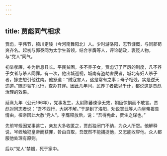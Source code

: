 ```yaml
---
---
---
```

title: 贾彪同气相求
---



贾彪，字伟节，颍川定陵（今河南舞阳北）人。少时游洛阳，志节慷慨，与同郡荀爽齐名。起初与郭泰同为太学生首领，结合李膺等人，评论朝政，褒贬人物，与“党人”同气。

初举孝廉，补为新息县长。平民贫困，多不养子女，贾彪订了严厉的制度，凡不养子女者与杀人同罪。有一次，他出城巡视，城南有盗劫害民者，城北有妇人杀子者，掾吏想引他往南。他怒道：“贼寇害人，这是常有之事；母子相残，实是逆天违道。”随即驱车北行，查办其罪。因此几年间，民养子者数以千计，都说这是贾彪治理的效果。

延熹九年（公元166年），党事发生，太尉陈蕃谏诤无效，朝臣惊惧而不敢言。贾彪对同志者说：“吾不西行，大祸不解。”于是到了洛阳，劝说窦武等人向皇帝报告情由，桓帝因此大赦“党人”。李膺释放后，说：“吾得免此，贾生之谋也。”

先前岑蛭因党事逃亡，亲友大多收匿之，贾彪独闭门不纳，为众人所怨。他解释说，岑蛭触犯皇帝而获罪，咎由自取，吾既然不能捕捉他，又怎能收容他。众人都服他处理有原则。

后以“党人”禁锢，死于家中。